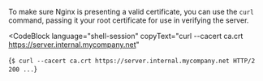 To make sure Nginx is presenting a valid certificate, you can use the `curl` command, passing it your root certificate for use in verifying the server.

<CodeBlock
  language="shell-session"
  copyText="curl --cacert ca.crt https://server.internal.mycompany.net"
>
  {`$ curl --cacert ca.crt https://server.internal.mycompany.net
HTTP/2 200
...`}
</CodeBlock>
